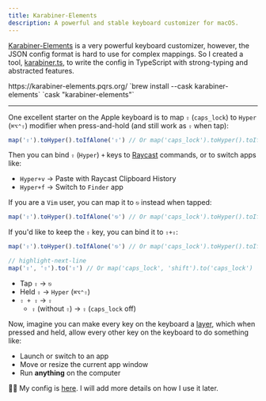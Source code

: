 ```yaml
---
title: Karabiner-Elements
description: A powerful and stable keyboard customizer for macOS.
---
```


[Karabiner-Elements](https://karabiner-elements.pqrs.org/) is a very powerful
keyboard customizer, however, the JSON config format is hard to use for complex mappings.
So I created a tool, [karabiner.ts](https://github.com/evan-liu/karabiner.ts),
to write the config in TypeScript with strong-typing and abstracted features.


<Tabs>
  <TabItem value="download" label="Download">
    https://karabiner-elements.pqrs.org/
  </TabItem>
  <TabItem value="homebrew" label="Brew install" default>
    `brew install --cask karabiner-elements`
  </TabItem>
  <TabItem value="brewfile" label="Brewfile">
    `cask "karabiner-elements"`
  </TabItem>
</Tabs>

---

One excellent starter on the Apple keyboard is to map `⇪` (`caps_lock`) to `Hyper`
(`⌘⌥⌃⇧`) modifier when press-and-hold (and still work as `⇪` when tap):

```typescript
map('⇪').toHyper().toIfAlone('⇪') // Or map('caps_lock').toHyper().toIfAlone('caps_lock')
```

Then you can bind `⇪` (`Hyper`) `+` keys to [Raycast](./raycast) commands, or to
switch apps like:

- `Hyper+v` -> Paste with Raycast Clipboard History
- `Hyper+f` -> Switch to `Finder` app

If you are a `Vim` user, you can map it to `⎋` instead when tapped:

```typescript
map('⇪').toHyper().toIfAlone('⎋') // Or map('caps_lock').toHyper().toIfAlone('escape')
```

If you'd like to keep the `⇪` key, you can bind it to `⇧+⇪`:

```typescript
map('⇪').toHyper().toIfAlone('⎋') // Or map('caps_lock').toHyper().toIfAlone('escape')

// highlight-next-line
map('⇪', '⇧').to('⇪') // Or map('caps_lock', 'shift').to('caps_lock')
```

- Tap `⇪` -> `⎋`
- Held `⇪` -> `Hyper` (`⌘⌥⌃⇧`)
- `⇧ + ⇪` -> `⇪`
  - `⇪` (without `⇧`) -> `⇪` (`caps_lock` off)

Now, imagine you can make every key on the keyboard a
[layer](https://evan-liu.github.io/karabiner.ts/rules/layer), which when pressed
and held, allow every other key on the keyboard to do something like:

- Launch or switch to an app
- Move or resize the current app window
- Run **anything** on the computer

👨‍💻 My config is [here](https://github.com/evan-liu/karabiner-config/blob/main/src/index.ts).
I will add more details on how I use it later.
